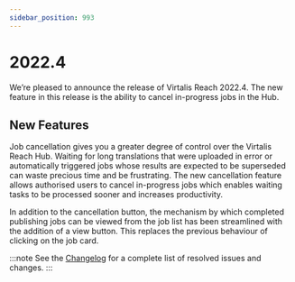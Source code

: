 ```yaml
---
sidebar_position: 993
---
```


# 2022.4

We’re pleased to announce the release of Virtalis Reach 2022.4. The new feature in this release is the ability to cancel in-progress jobs in the Hub.

## New Features

Job cancellation gives you a greater degree of control over the Virtalis Reach Hub. Waiting for long translations that were uploaded in error or automatically triggered jobs whose results are expected to be superseded can waste precious time and be frustrating. The new cancellation feature allows authorised users to cancel in-progress jobs which enables waiting tasks to be processed sooner and increases productivity.

In addition to the cancellation button, the mechanism by which completed publishing jobs can be viewed from the job list has been streamlined with the addition of a view button. This replaces the previous behaviour of clicking on the job card.

:::note
See the [Changelog](../../changelogs/virtalis-hub-and-web-viewer#20224) for a complete list of resolved issues and changes.
:::
